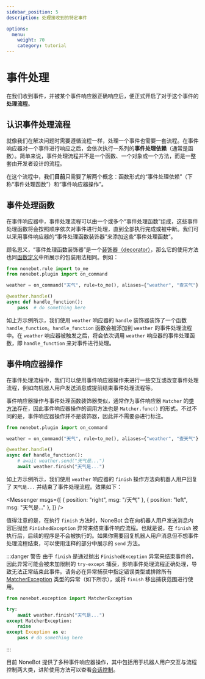 ```yaml
---
sidebar_position: 5
description: 处理接收到的特定事件

options:
  menu:
    weight: 70
    category: tutorial
---
```


# 事件处理


在我们收到事件，并被某个事件响应器正确响应后，便正式开启了对于这个事件的**处理流程**。

## 认识事件处理流程

就像我们在解决问题时需要遵循流程一样，处理一个事件也需要一套流程。在事件响应器对一个事件进行响应之后，会依次执行一系列的**事件处理依赖**（通常是函数）。简单来说，事件处理流程并不是一个函数、一个对象或一个方法，而是一整套由开发者设计的流程。

在这个流程中，我们**目前**只需要了解两个概念：函数形式的“事件处理依赖”（下称“事件处理函数”）和“事件响应器操作”。

## 事件处理函数

在事件响应器中，事件处理流程可以由一个或多个“事件处理函数”组成，这些事件处理函数将会按照顺序依次对事件进行处理，直到全部执行完成或被中断。我们可以采用事件响应器的“事件处理函数装饰器”来添加这些“事件处理函数”。

顾名思义，“事件处理函数装饰器”是一个[装饰器（decorator）](https://docs.python.org/zh-cn/3/glossary.html#term-decorator)，那么它的使用方法也同[函数定义](https://docs.python.org/zh-cn/3/reference/compound_stmts.html#function-definitions)中所展示的包装用法相同。例如：

```python {6-8} title=weather/__init__.py
from nonebot.rule import to_me
from nonebot.plugin import on_command

weather = on_command("天气", rule=to_me(), aliases={"weather", "查天气"}, priority=10, block=True)

@weather.handle()
async def handle_function():
    pass  # do something here
```

如上方示例所示，我们使用 `weather` 响应器的 `handle` 装饰器装饰了一个函数 `handle_function`。`handle_function` 函数会被添加到 `weather` 的事件处理流程中。在 `weather` 响应器被触发之后，将会依次调用 `weather` 响应器的事件处理函数，即 `handle_function` 来对事件进行处理。

## 事件响应器操作

在事件处理流程中，我们可以使用事件响应器操作来进行一些交互或改变事件处理流程，例如向机器人用户发送消息或提前结束事件处理流程等。

事件响应器操作与事件处理函数装饰器类似，通常作为事件响应器 `Matcher` 的[类方法](https://docs.python.org/zh-cn/3/library/functions.html#classmethod)存在，因此事件响应器操作的调用方法也是 `Matcher.func()` 的形式。不过不同的是，事件响应器操作并不是装饰器，因此并不需要@进行标注。

```python {7,8} title=weather/__init__.py
from nonebot.plugin import on_command

weather = on_command("天气", rule=to_me(), aliases={"weather", "查天气"}, priority=10, block=True)

@weather.handle()
async def handle_function():
    # await weather.send("天气是...")
    await weather.finish("天气是...")
```

如上方示例所示，我们使用 `weather` 响应器的 `finish` 操作方法向机器人用户回复了 `天气是...` 并结束了事件处理流程。效果如下：

<Messenger
  msgs={[
    { position: "right", msg: "/天气" },
    { position: "left", msg: "天气是..." },
  ]}
/>

值得注意的是，在执行 `finish` 方法时，NoneBot 会在向机器人用户发送消息内容后抛出 `FinishedException` 异常来结束事件响应流程。也就是说，在 `finish` 被执行后，后续的程序是不会被执行的。如果你需要回复机器人用户消息但不想事件处理流程结束，可以使用注释的部分中展示的 `send` 方法。

:::danger 警告
由于 `finish` 是通过抛出 `FinishedException` 异常来结束事件的，因此异常可能会被未加限制的 `try-except` 捕获，影响事件处理流程正确处理，导致无法正常结束此事件。请务必在异常捕获中指定错误类型或排除所有 [MatcherException](../api/exception.md#MatcherException) 类型的异常（如下所示），或将 `finish` 移出捕获范围进行使用。

```python
from nonebot.exception import MatcherException

try:
    await weather.finish("天气是...")
except MatcherException:
    raise
except Exception as e:
    pass # do something here
```

:::

目前 NoneBot 提供了多种事件响应器操作，其中包括用于机器人用户交互与流程控制两大类，进阶使用方法可以查看[会话控制](../appendices/session-control.mdx)。
